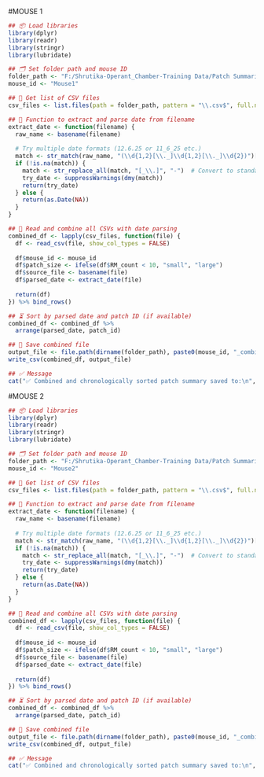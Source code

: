 #MOUSE 1

```{r}
## 📦 Load libraries
library(dplyr)
library(readr)
library(stringr)
library(lubridate)

## 🗂️ Set folder path and mouse ID
folder_path <- "F:/Shrutika-Operant_Chamber-Training Data/Patch Summaries/2s10sTT/Mouse1_Non combined"
mouse_id <- "Mouse1"

## 📄 Get list of CSV files
csv_files <- list.files(path = folder_path, pattern = "\\.csv$", full.names = TRUE)

## 🧠 Function to extract and parse date from filename
extract_date <- function(filename) {
  raw_name <- basename(filename)
  
  # Try multiple date formats (12.6.25 or 11_6_25 etc.)
  match <- str_match(raw_name, "(\\d{1,2}[\\._]\\d{1,2}[\\._]\\d{2})")[,2]
  if (!is.na(match)) {
    match <- str_replace_all(match, "[_\\.]", "-")  # Convert to standard format
    try_date <- suppressWarnings(dmy(match))
    return(try_date)
  } else {
    return(as.Date(NA))
  }
}

## 🔄 Read and combine all CSVs with date parsing
combined_df <- lapply(csv_files, function(file) {
  df <- read_csv(file, show_col_types = FALSE)
  
  df$mouse_id <- mouse_id
  df$patch_size <- ifelse(df$RM_count < 10, "small", "large")
  df$source_file <- basename(file)
  df$parsed_date <- extract_date(file)
  
  return(df)
}) %>% bind_rows()

## ⏳ Sort by parsed date and patch ID (if available)
combined_df <- combined_df %>%
  arrange(parsed_date, patch_id)

## 💾 Save combined file
output_file <- file.path(dirname(folder_path), paste0(mouse_id, "_combined_patch_summary_sorted.csv"))
write_csv(combined_df, output_file)

## ✅ Message
cat("✅ Combined and chronologically sorted patch summary saved to:\n", output_file, "\n")

```

#MOUSE 2

```{r}
## 📦 Load libraries
library(dplyr)
library(readr)
library(stringr)
library(lubridate)

## 🗂️ Set folder path and mouse ID
folder_path <- "F:/Shrutika-Operant_Chamber-Training Data/Patch Summaries/2s10sTT/Mouse 2_Non combined"
mouse_id <- "Mouse2"

## 📄 Get list of CSV files
csv_files <- list.files(path = folder_path, pattern = "\\.csv$", full.names = TRUE)

## 🧠 Function to extract and parse date from filename
extract_date <- function(filename) {
  raw_name <- basename(filename)
  
  # Try multiple date formats (12.6.25 or 11_6_25 etc.)
  match <- str_match(raw_name, "(\\d{1,2}[\\._]\\d{1,2}[\\._]\\d{2})")[,2]
  if (!is.na(match)) {
    match <- str_replace_all(match, "[_\\.]", "-")  # Convert to standard format
    try_date <- suppressWarnings(dmy(match))
    return(try_date)
  } else {
    return(as.Date(NA))
  }
}

## 🔄 Read and combine all CSVs with date parsing
combined_df <- lapply(csv_files, function(file) {
  df <- read_csv(file, show_col_types = FALSE)
  
  df$mouse_id <- mouse_id
  df$patch_size <- ifelse(df$RM_count < 10, "small", "large")
  df$source_file <- basename(file)
  df$parsed_date <- extract_date(file)
  
  return(df)
}) %>% bind_rows()

## ⏳ Sort by parsed date and patch ID (if available)
combined_df <- combined_df %>%
  arrange(parsed_date, patch_id)

## 💾 Save combined file
output_file <- file.path(dirname(folder_path), paste0(mouse_id, "_combined_patch_summary_sorted.csv"))
write_csv(combined_df, output_file)

## ✅ Message
cat("✅ Combined and chronologically sorted patch summary saved to:\n", output_file, "\n")

```

